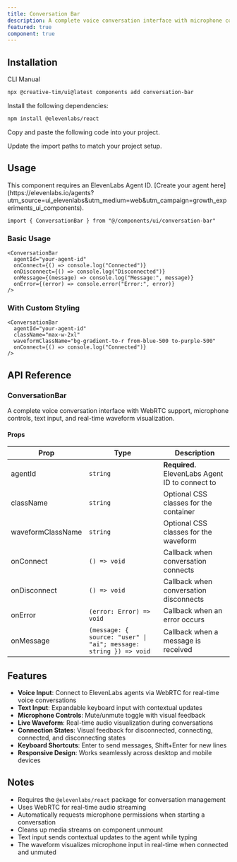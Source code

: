 ```yaml
---
title: Conversation Bar
description: A complete voice conversation interface with microphone controls, text input, and real-time waveform visualization for ElevenLabs agents.
featured: true
component: true
---
```


<ComponentPreview
  name="conversation-bar-demo"
  description="A beautiful bar for voice and audio interactions"
/>

## Installation

<CodeTabs>

<TabsList>
  <TabsTrigger value="cli">CLI</TabsTrigger>
  <TabsTrigger value="manual">Manual</TabsTrigger>
</TabsList>
<TabsContent value="cli">

```bash
npx @creative-tim/ui@latest components add conversation-bar
```

</TabsContent>

<TabsContent value="manual">

<Steps>

<Step>Install the following dependencies:</Step>

```bash
npm install @elevenlabs/react
```

<Step>Copy and paste the following code into your project.</Step>

<ComponentSource
  name="conversation-bar"
  title="components/ui/conversation-bar.tsx"
/>

<Step>Update the import paths to match your project setup.</Step>

</Steps>

</TabsContent>

</CodeTabs>

## Usage

<Callout type="info">
  This component requires an ElevenLabs Agent ID. [Create your agent
  here](https://elevenlabs.io/agents?utm_source=ui_elevenlabs&utm_medium=web&utm_campaign=growth_experiments_ui_components).
</Callout>

```tsx showLineNumbers
import { ConversationBar } from "@/components/ui/conversation-bar"
```

### Basic Usage

```tsx showLineNumbers
<ConversationBar
  agentId="your-agent-id"
  onConnect={() => console.log("Connected")}
  onDisconnect={() => console.log("Disconnected")}
  onMessage={(message) => console.log("Message:", message)}
  onError={(error) => console.error("Error:", error)}
/>
```

### With Custom Styling

```tsx showLineNumbers
<ConversationBar
  agentId="your-agent-id"
  className="max-w-2xl"
  waveformClassName="bg-gradient-to-r from-blue-500 to-purple-500"
  onConnect={() => console.log("Connected")}
/>
```

## API Reference

### ConversationBar

A complete voice conversation interface with WebRTC support, microphone controls, text input, and real-time waveform visualization.

#### Props

| Prop              | Type                                                             | Description                                     |
| ----------------- | ---------------------------------------------------------------- | ----------------------------------------------- |
| agentId           | `string`                                                         | **Required.** ElevenLabs Agent ID to connect to |
| className         | `string`                                                         | Optional CSS classes for the container          |
| waveformClassName | `string`                                                         | Optional CSS classes for the waveform           |
| onConnect         | `() => void`                                                     | Callback when conversation connects             |
| onDisconnect      | `() => void`                                                     | Callback when conversation disconnects          |
| onError           | `(error: Error) => void`                                         | Callback when an error occurs                   |
| onMessage         | `(message: { source: "user" \| "ai"; message: string }) => void` | Callback when a message is received             |

## Features

- **Voice Input**: Connect to ElevenLabs agents via WebRTC for real-time voice conversations
- **Text Input**: Expandable keyboard input with contextual updates
- **Microphone Controls**: Mute/unmute toggle with visual feedback
- **Live Waveform**: Real-time audio visualization during conversations
- **Connection States**: Visual feedback for disconnected, connecting, connected, and disconnecting states
- **Keyboard Shortcuts**: Enter to send messages, Shift+Enter for new lines
- **Responsive Design**: Works seamlessly across desktop and mobile devices

## Notes

- Requires the `@elevenlabs/react` package for conversation management
- Uses WebRTC for real-time audio streaming
- Automatically requests microphone permissions when starting a conversation
- Cleans up media streams on component unmount
- Text input sends contextual updates to the agent while typing
- The waveform visualizes microphone input in real-time when connected and unmuted
